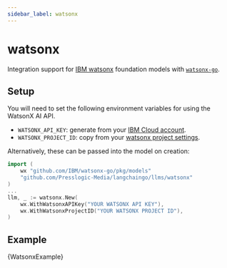 ```yaml
---
sidebar_label: watsonx
---
```



# watsonx

Integration support for [IBM watsonx](https://www.ibm.com/watsonx) foundation models with [`watsonx-go`](https://github.com/IBM/watsonx-go
).

## Setup

You will need to set the following environment variables for using the WatsonX AI API.

- `WATSONX_API_KEY`: generate from your [IBM Cloud account](https://cloud.ibm.com/iam/apikeys).
- `WATSONX_PROJECT_ID`: copy from your [watsonx project settings](https://dataplatform.cloud.ibm.com/projects/?context=wx).

Alternatively, these can be passed into the model on creation:

```go
import (
	wx "github.com/IBM/watsonx-go/pkg/models"
    "github.com/Presslogic-Media/langchaingo/llms/watsonx"
)
...
llm, _ := watsonx.New(
    wx.WithWatsonxAPIKey("YOUR WATSONX API KEY"),
    wx.WithWatsonxProjectID("YOUR WATSONX PROJECT ID"),
)
```

## Example

<CodeBlock language="go">{WatsonxExample}</CodeBlock>

